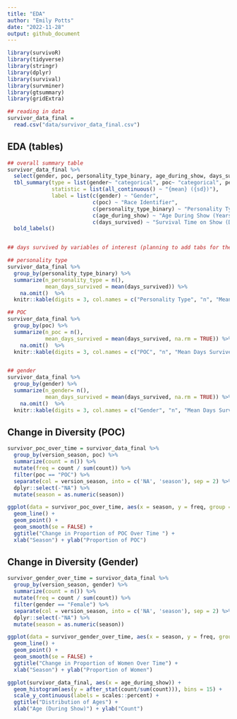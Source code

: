 ```yaml
---
title: "EDA"
author: "Emily Potts"
date: "2022-11-28"
output: github_document
---
```


```r
library(survivoR)
library(tidyverse)
library(stringr)
library(dplyr)
library(survival)
library(survminer)
library(gtsummary)
library(gridExtra)
```

```r
## reading in data
survivor_data_final = 
  read.csv("data/survivor_data_final.csv")
```

## EDA (tables)
```r
## overall summary table
survivor_data_final %>% 
  select(gender, poc, personality_type_binary, age_during_show, days_survived) %>% 
  tbl_summary(type = list(gender~ "categorical", poc~ "categorical", personality_type_binary~ "categorical", age_during_show ~ "continuous", days_survived ~ "continuous"), 
              statistic = list(all_continuous() ~ "{mean} ({sd})"), 
              label = list(c(gender) ~ "Gender",
                           c(poc) ~ "Race Identifier",
                           c(personality_type_binary) ~ "Personality Type",
                           c(age_during_show) ~ "Age During Show (Years)",
                           c(days_survived) ~ "Survival Time on Show (Days)")) %>% 
  bold_labels() 


## days survived by variables of interest (planning to add tabs for these 3 tables)

## personality type
survivor_data_final %>% 
  group_by(personality_type_binary) %>% 
  summarize(n_personality_type = n(),
            mean_days_survived = mean(days_survived)) %>% 
    na.omit()  %>%
  knitr::kable(digits = 3, col.names = c("Personality Type", "n", "Mean Days Survived"))

## POC
survivor_data_final %>% 
  group_by(poc) %>% 
  summarize(n_poc = n(),
            mean_days_survived = mean(days_survived, na.rm = TRUE)) %>% 
    na.omit()  %>%
  knitr::kable(digits = 3, col.names = c("POC", "n", "Mean Days Survived"))


## gender
survivor_data_final %>% 
  group_by(gender) %>% 
  summarize(n_gender= n(),
            mean_days_survived = mean(days_survived, na.rm = TRUE)) %>%
    na.omit()  %>%
  knitr::kable(digits = 3, col.names = c("Gender", "n", "Mean Days Survived"))
```

## Change in Diversity (POC)
```r
survivor_poc_over_time = survivor_data_final %>% 
  group_by(version_season, poc) %>%
  summarize(count = n()) %>%
  mutate(freq = count / sum(count)) %>%
  filter(poc == "POC") %>%
  separate(col = version_season, into = c('NA', 'season'), sep = 2) %>%
  dplyr::select(-"NA") %>%
  mutate(season = as.numeric(season))

ggplot(data = survivor_poc_over_time, aes(x = season, y = freq, group = 1)) +
  geom_line() +
  geom_point() +
  geom_smooth(se = FALSE) + 
  ggtitle("Change in Proportion of POC Over Time ") +
  xlab("Season") + ylab("Proportion of POC")
```

## Change in Diversity (Gender)
```r
survivor_gender_over_time = survivor_data_final %>% 
  group_by(version_season, gender) %>%
  summarize(count = n()) %>%
  mutate(freq = count / sum(count)) %>%
  filter(gender == "Female") %>%
  separate(col = version_season, into = c('NA', 'season'), sep = 2) %>%
  dplyr::select(-"NA") %>%
  mutate(season = as.numeric(season))

ggplot(data = survivor_gender_over_time, aes(x = season, y = freq, group = 1)) +
  geom_line() +
  geom_point() +
  geom_smooth(se = FALSE) + 
  ggtitle("Change in Proportion of Women Over Time") +
  xlab("Season") + ylab("Proportion of Women")
```

```r
ggplot(survivor_data_final, aes(x = age_during_show)) + 
  geom_histogram(aes(y = after_stat(count/sum(count))), bins = 15) +
  scale_y_continuous(labels = scales::percent) + 
  ggtitle("Distribution of Ages") +
  xlab("Age (During Show)") + ylab("Count")
```


